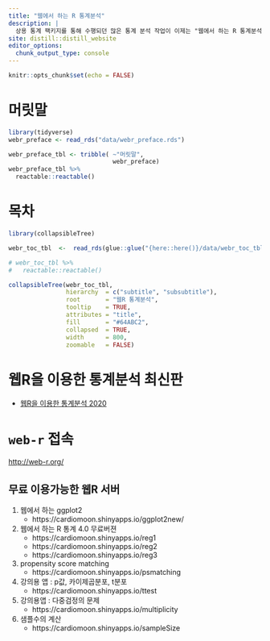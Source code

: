 ```yaml
---
title: "웹에서 하는 R 통계분석"
description: |
  상용 통계 팩키지를 통해 수행되던 많은 통계 분석 작업이 이제는 "웹에서 하는 R 통계분석"을 통해 누구나 접근하여 활용할 수 있게 되었습니다. 특히 저자이시고 직접 웹R을 개발하신 문건웅 교수님이 "웹R을 이용한 통계분석" 책을 원하는 분들이 많아 [leanpub](https://leanpub.com/webr) 을 통해 pdf형식으로 출간되어 누구나 활용할 수 있도록 배포해주셨습니다.
site: distill::distill_website
editor_options: 
  chunk_output_type: console
---
```


```r
knitr::opts_chunk$set(echo = FALSE)

```

# 머릿말

```r
library(tidyverse)
webr_preface <- read_rds("data/webr_preface.rds")

webr_preface_tbl <- tribble( ~"머릿말",
                             webr_preface)
webr_preface_tbl %>% 
  reactable::reactable()
```

# 목차 

```r
library(collapsibleTree)

webr_toc_tbl  <-  read_rds(glue::glue("{here::here()}/data/webr_toc_tbl.rds"))

# webr_toc_tbl %>% 
#   reactable::reactable()

collapsibleTree(webr_toc_tbl, 
                hierarchy  = c("subtitle", "subsubtitle"),
                root       = "웹R 통계분석",
                tooltip    = TRUE,
                attributes = "title",
                fill       = "#64ABC2",
                collapsed  = TRUE, 
                width      = 800,
                zoomable   = FALSE)
```

# 웹R을 이용한 통계분석 최신판

- [웹R을 이용한 통계분석 2020](https://bookdown.org/cardiomoon/webrbook2020/)

# `web-r` 접속 {#web-r-website}

<http://web-r.org/>

## 무료 이용가능한 웹R 서버 

1. 웹에서 하는  ggplot2
    - https://cardiomoon.shinyapps.io/ggplot2new/
2. 웹에서 하는 R 통계 4.0 무료버젼
    - https://cardiomoon.shinyapps.io/reg1
    - https://cardiomoon.shinyapps.io/reg2
    - https://cardiomoon.shinyapps.io/reg3
3. propensity score matching
    - https://cardiomoon.shinyapps.io/psmatching
4. 강의용 앱 : p값, 카이제곱분포, t분포
    - https://cardiomoon.shinyapps.io/ttest
5. 강의용앱 : 다중검정의 문제
    - https://cardiomoon.shinyapps.io/multiplicity
6. 샘플수의 계산
    - https://cardiomoon.shinyapps.io/sampleSize
    
